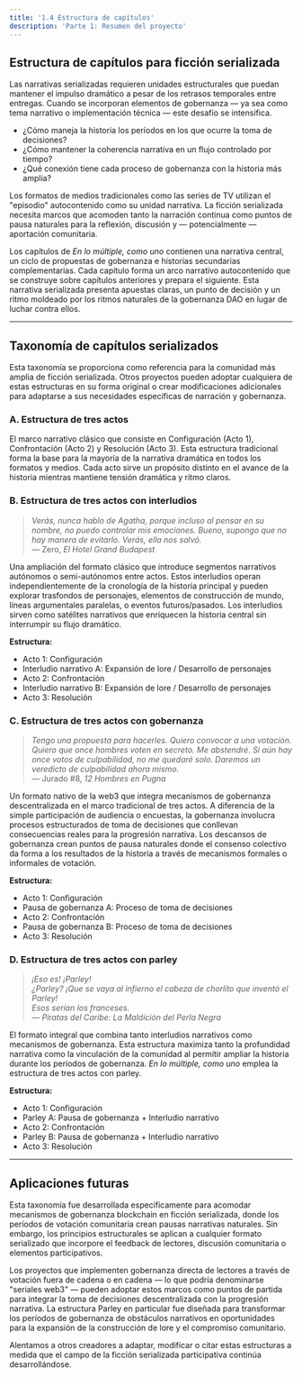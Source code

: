 ```yaml
---
title: '1.4 Estructura de capítulos'
description: 'Parte 1: Resumen del proyecto'
---
```


## Estructura de capítulos para ficción serializada

Las narrativas serializadas requieren unidades estructurales que puedan mantener el impulso dramático a pesar de los retrasos temporales entre entregas. Cuando se incorporan elementos de gobernanza — ya sea como tema narrativo o implementación técnica — este desafío se intensifica.  
- ¿Cómo maneja la historia los períodos en los que ocurre la toma de decisiones?
- ¿Cómo mantener la coherencia narrativa en un flujo controlado por tiempo?
- ¿Qué conexión tiene cada proceso de gobernanza con la historia más amplia?

Los formatos de medios tradicionales como las series de TV utilizan el "episodio" autocontenido como su unidad narrativa. La ficción serializada necesita marcos que acomoden tanto la narración continua como puntos de pausa naturales para la reflexión, discusión y — potencialmente — aportación comunitaria.

Los capítulos de *En lo múltiple, como uno* contienen una narrativa central, un ciclo de propuestas de gobernanza e historias secundarias complementarias. Cada capítulo forma un arco narrativo autocontenido que se construye sobre capítulos anteriores y prepara el siguiente. Esta narrativa serializada presenta apuestas claras, un punto de decisión y un ritmo moldeado por los ritmos naturales de la gobernanza DAO en lugar de luchar contra ellos.

---

## Taxonomía de capítulos serializados

Esta taxonomía se proporciona como referencia para la comunidad más amplia de ficción serializada. Otros proyectos pueden adoptar cualquiera de estas estructuras en su forma original o crear modificaciones adicionales para adaptarse a sus necesidades específicas de narración y gobernanza.

### A. Estructura de tres actos
El marco narrativo clásico que consiste en Configuración (Acto 1), Confrontación (Acto 2) y Resolución (Acto 3). Esta estructura tradicional forma la base para la mayoría de la narrativa dramática en todos los formatos y medios. Cada acto sirve un propósito distinto en el avance de la historia mientras mantiene tensión dramática y ritmo claros.

### B. Estructura de tres actos con interludios
> *Verás, nunca hablo de Agatha, porque incluso al pensar en su nombre, no puedo controlar mis emociones. Bueno, supongo que no hay manera de evitarlo. Verás, ella nos salvó.*  
> — Zero, *El Hotel Grand Budapest*

Una ampliación del formato clásico que introduce segmentos narrativos autónomos o semi-autónomos entre actos. Estos interludios operan independientemente de la cronología de la historia principal y pueden explorar trasfondos de personajes, elementos de construcción de mundo, líneas argumentales paralelas, o eventos futuros/pasados. Los interludios sirven como satélites narrativos que enriquecen la historia central sin interrumpir su flujo dramático.

**Estructura:**
- Acto 1: Configuración
- Interludio narrativo A: Expansión de lore / Desarrollo de personajes
- Acto 2: Confrontación  
- Interludio narrativo B: Expansión de lore / Desarrollo de personajes
- Acto 3: Resolución

### C. Estructura de tres actos con gobernanza
> *Tengo una propuesta para hacerles. Quiero convocar a una votación. Quiero que once hombres voten en secreto. Me abstendré. Si aún hay once votos de culpabilidad, no me quedaré solo. Daremos un veredicto de culpabilidad ahora mismo.*  
> — Jurado #8, *12 Hombres en Pugna*

Un formato nativo de la web3 que integra mecanismos de gobernanza descentralizada en el marco tradicional de tres actos. A diferencia de la simple participación de audiencia o encuestas, la gobernanza involucra procesos estructurados de toma de decisiones que conllevan consecuencias reales para la progresión narrativa. Los descansos de gobernanza crean puntos de pausa naturales donde el consenso colectivo da forma a los resultados de la historia a través de mecanismos formales o informales de votación.

**Estructura:**
- Acto 1: Configuración
- Pausa de gobernanza A: Proceso de toma de decisiones
- Acto 2: Confrontación
- Pausa de gobernanza B: Proceso de toma de decisiones  
- Acto 3: Resolución

### D. Estructura de tres actos con parley
> *¡Eso es! ¡Parley!*  
> *¿Parley? ¡Que se vaya al infierno el cabeza de chorlito que inventó el Parley!*  
> *Esos serían los franceses.*  
> — *Piratas del Caribe: La Maldición del Perla Negra*

El formato integral que combina tanto interludios narrativos como mecanismos de gobernanza. Esta estructura maximiza tanto la profundidad narrativa como la vinculación de la comunidad al permitir ampliar la historia durante los períodos de gobernanza. *En lo múltiple, como uno* emplea la estructura de tres actos con parley.

**Estructura:**
- Acto 1: Configuración
- Parley A: Pausa de gobernanza + Interludio narrativo
- Acto 2: Confrontación
- Parley B: Pausa de gobernanza + Interludio narrativo
- Acto 3: Resolución

---

## Aplicaciones futuras

Esta taxonomía fue desarrollada específicamente para acomodar mecanismos de gobernanza blockchain en ficción serializada, donde los períodos de votación comunitaria crean pausas narrativas naturales. Sin embargo, los principios estructurales se aplican a cualquier formato serializado que incorpore el feedback de lectores, discusión comunitaria o elementos participativos.

Los proyectos que implementen gobernanza directa de lectores a través de votación fuera de cadena o en cadena — lo que podría denominarse "seriales web3" — pueden adoptar estos marcos como puntos de partida para integrar la toma de decisiones descentralizada con la progresión narrativa. La estructura Parley en particular fue diseñada para transformar los períodos de gobernanza de obstáculos narrativos en oportunidades para la expansión de la construcción de lore y el compromiso comunitario.

Alentamos a otros creadores a adaptar, modificar o citar estas estructuras a medida que el campo de la ficción serializada participativa continúa desarrollándose.